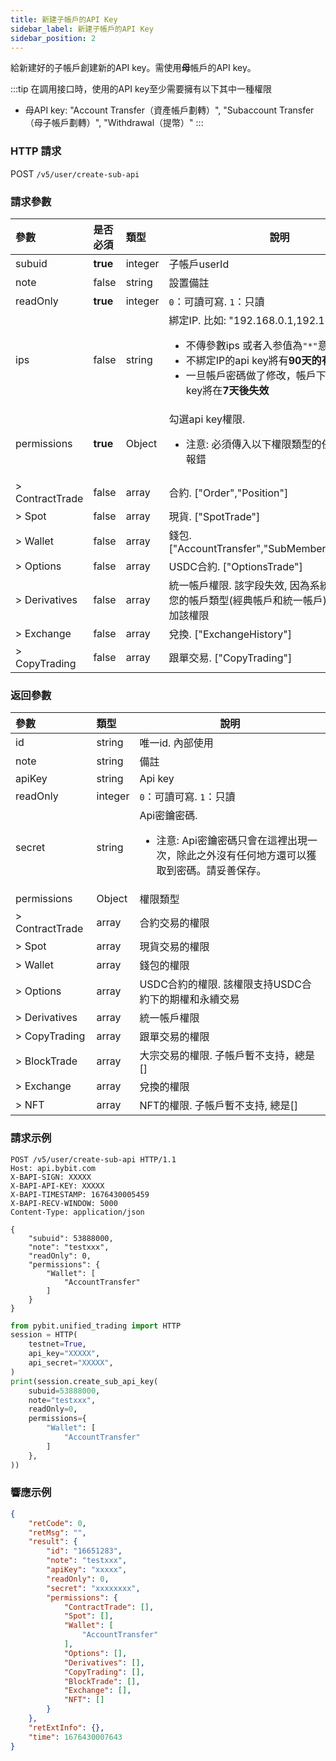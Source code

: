 ```yaml
---
title: 新建子帳戶的API Key
sidebar_label: 新建子帳戶的API Key
sidebar_position: 2
---
```

給新建好的子帳戶創建新的API key。需使用<b>母</b>帳戶的API key。

:::tip
在調用接口時，使用的API key至少需要擁有以下其中一種權限
* 母API key: "Account Transfer（資產帳戶劃轉）", "Subaccount Transfer（母子帳戶劃轉）", "Withdrawal（提幣）"
:::

### HTTP 請求
POST `/v5/user/create-sub-api`

### 請求參數
| 參數 | 是否必須 | 類型 | 說明|
|:----- |:-------|:-----|------ |
|subuid |<b>true</b> |integer |子帳戶userId|
|note |false |string |設置備註 |
|readOnly |<b>true</b> |integer |`0`：可讀可寫. `1`：只讀 |
|ips |false |string |綁定IP. 比如: "192.168.0.1,192.168.0.2"<b>注意:</b><ul><li>不傳參數ips 或者入参值為`"*"`意味著不綁定</li><li>不綁定IP的api key將有<b>90天的有效期限</b></li><li>一旦帳戶密碼做了修改，帳戶下的非永久api key將在<b>7天後失效</b></li></ul>|
|permissions |<b>true</b> |Object |勾選api key權限.<ul><li> 注意: 必須傳入以下權限類型的任意一種, 否則報錯</li></ul>|
|> ContractTrade |false |array |合約. ["Order","Position"] |
|> Spot |false |array |現貨. ["SpotTrade"] |
|> Wallet |false |array |錢包. ["AccountTransfer","SubMemberTransferList"] |
|> Options |false |array |USDC合約. ["OptionsTrade"] |
|> Derivatives |false |array |統一帳戶權限. 該字段失效, 因為系統將會自動根據您的帳戶類型(經典帳戶和統一帳戶)來決定是否增加該權限 |
|> Exchange |false |array |兌換. ["ExchangeHistory"] |
|> CopyTrading |false |array |跟單交易. ["CopyTrading"]|

### 返回參數
| 參數 | 類型 | 說明|
|:----- |:-----|----- |
|id |string |唯一id. 內部使用 |
|note |string |備註|
|apiKey |string |Api key |
|readOnly |integer |`0`：可讀可寫. `1`：只讀 |
|secret |string |Api密鑰密碼.<ul><li>注意: Api密鑰密碼只會在這裡出現一次，除此之外沒有任何地方還可以獲取到密碼。請妥善保存。</li> </ul>|
|permissions |Object |權限類型 |
|> ContractTrade |array |合約交易的權限 |
|> Spot |array |現貨交易的權限 |
|> Wallet |array |錢包的權限 |
|> Options |array |USDC合約的權限. 該權限支持USDC合約下的期權和永續交易 |
|> Derivatives |array |統一帳戶權限 |
|> CopyTrading |array |跟單交易的權限 |
|> BlockTrade |array |大宗交易的權限. 子帳戶暫不支持，總是[] |
|> Exchange |array |兌換的權限 |
|> NFT |array |NFT的權限. 子帳戶暫不支持, 總是[] |

### 請求示例

<Tabs groupId="programming-languages">
<TabItem value="http" label="HTTP">

```http
POST /v5/user/create-sub-api HTTP/1.1
Host: api.bybit.com
X-BAPI-SIGN: XXXXX
X-BAPI-API-KEY: XXXXX
X-BAPI-TIMESTAMP: 1676430005459
X-BAPI-RECV-WINDOW: 5000
Content-Type: application/json

{
    "subuid": 53888000,
    "note": "testxxx",
    "readOnly": 0,
    "permissions": {
        "Wallet": [
            "AccountTransfer"
        ]
    }
}
```

</TabItem>
<TabItem value="python" label="Python">

```python
from pybit.unified_trading import HTTP
session = HTTP(
    testnet=True,
    api_key="XXXXX",
    api_secret="XXXXX",
)
print(session.create_sub_api_key(
    subuid=53888000,
    note="testxxx",
    readOnly=0,
    permissions={
        "Wallet": [
            "AccountTransfer"
        ]
    },
))
```

</TabItem>
</Tabs>

### 響應示例

```json
{
    "retCode": 0,
    "retMsg": "",
    "result": {
        "id": "16651283",
        "note": "testxxx",
        "apiKey": "xxxxx",
        "readOnly": 0,
        "secret": "xxxxxxxx",
        "permissions": {
            "ContractTrade": [],
            "Spot": [],
            "Wallet": [
                "AccountTransfer"
            ],
            "Options": [],
            "Derivatives": [],
            "CopyTrading": [],
            "BlockTrade": [],
            "Exchange": [],
            "NFT": []
        }
    },
    "retExtInfo": {},
    "time": 1676430007643
}
```
